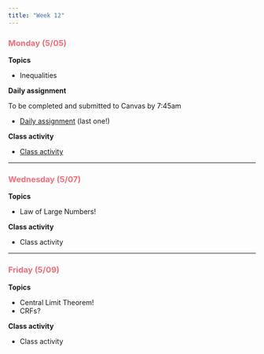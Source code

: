 ```yaml
---
title: "Week 12"
---
```


::: {style="color: #F66D7A"}
### Monday (5/05)
:::

**Topics**

-   Inequalities

**Daily assignment**

To be completed and submitted to Canvas by 7:45am

-   [Daily assignment](daily/DA_31.pdf) (last one!)

**Class activity**

-   [Class activity](class/CA_31.pdf)

------------------------------------------------------------------------

::: {style="color: #F66D7A"}
### Wednesday (5/07)
:::

**Topics**

-   Law of Large Numbers!

**Class activity**

-   Class activity

------------------------------------------------------------------------

::: {style="color: #F66D7A"}
### Friday (5/09)
:::

**Topics**

-   Central Limit Theorem!
-   CRFs?

**Class activity**

-   Class activity
